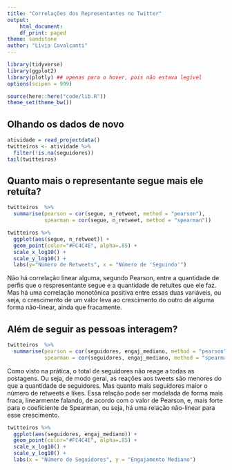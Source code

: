 ```yaml
---
title: "Correlações dos Representantes no Twitter"
output:
    html_document:
    df_print: paged
theme: sandstone
author: "Lívia Cavalcanti"
---
```


```r
library(tidyverse)
library(ggplot2)
library(plotly) ## apenas para o hover, pois não estava legível
options(scipen = 999)

source(here::here("code/lib.R"))
theme_set(theme_bw())
```

## Olhando os dados de novo

```r
atividade = read_projectdata()
twitteiros <- atividade %>% 
  filter(!is.na(seguidores))
tail(twitteiros)
```

## Quanto mais o representante segue mais ele retuíta?


```r
twitteiros  %>% 
  summarise(pearson = cor(segue, n_retweet, method = "pearson"), 
            spearman = cor(segue, n_retweet, method = "spearman"))


```

```r
twitteiros %>%
  ggplot(aes(segue, n_retweet)) +
  geom_point(color="#FC4C4E", alpha=.85) +
  scale_x_log10() +
  scale_y_log10() +
  labs(y="Número de Retweets", x = "Número de 'Seguindo'")
```

Não há correlação linear alguma, segundo Pearson, entre a quantidade de perfis que o respresentante segue e a quantidade de retuítes que ele faz. Mas há uma correlação monotônica positiva entre essas duas variáveis, ou seja, o crescimento de um valor leva ao crescimento do outro de alguma forma não-linear, ainda que fracamente.

## Além de seguir as pessoas interagem?

```r
twitteiros  %>% 
  summarise(pearson = cor(seguidores, engaj_mediano, method = "pearson"), 
            spearman = cor(seguidores, engaj_mediano, method = "spearman"))
```
Como visto na prática, o total de seguidores não reage a todas as postagens. Ou seja, de modo geral, as reações aos tweets são menores do que a quantidade de seguidores. Mas quanto mais seguidores maior o número de retweets e likes. Essa relação pode ser modelada de forma mais fraca, linearmente falando, de acordo com o valor de Pearson, e, mais forte para o coeficiente de Spearman, ou seja, há uma relação não-linear para esse crescimento.
```r
twitteiros %>%
  ggplot(aes(seguidores, engaj_mediano)) +
  geom_point(color="#FC4C4E", alpha=.85) +
  scale_x_log10() +
  scale_y_log10() +
  labs(x = "Número de Seguidores", y = "Engajamento Mediano")
```


